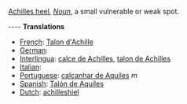 [[Achilles heel]], ''[[Noun]]'', a small vulnerable or weak spot.

---- 
'''Translations''' 
* [[French]]: [[Talon d'Achille]] 
* [[German]]: [[]] 
* [[Interlingua]]: [[calce de Achilles]], [[talon de Achilles]] 
* [[Italian]]: [[]] 
* [[Portuguese]]: [[calcanhar de Aquiles]] ''m''
* [[Spanish]]: [[Talón de Aquiles]]
* [[Dutch]]: [[achilleshiel]]